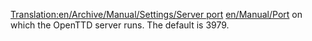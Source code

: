 [[Translation:en/Archive/Manual/Settings/Server port]]
[[en/Manual/Port]] on which the OpenTTD server runs. The default is 3979.